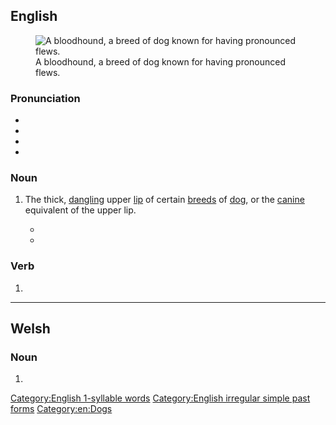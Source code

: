 ==English==
[[File:Bloodhound.jpg|thumb|A bloodhound, a breed of dog known for having pronounced flews.]]

===Pronunciation===
* {{audio|en-us-flew.ogg|Audio (US)|lang=en}}
* {{IPA|/fluː/|lang=en}}
* {{rhymes|uː|lang=en}}
* {{homophones|lang=en|flu|flue}}

===Noun===
{{en-noun}}

# {{lb|en|chiefly plural}} The thick, [[dangling]] upper [[lip]] of certain [[breed]]s of [[dog]], or the [[canine]] equivalent of the upper lip.
#* {{quote-book
|year=1994
|title=Bad Love
|series={{w|Alex Delaware}}
|seriesvolume=8
|first=Jonathan|last=Kellerman|authorlink=Jonathan Kellerman
|passage=He petted the dog. 'These little guys are pretty expensive and this one looks like a good specimen.' He lifted a '''flew'''. 'Well cared for, too - these teeth have been scaled pretty recently and his ears are clean - these upright ears can be receptacles for all kinds of stuff ...<!-- sic --> anyway, what seems to be your problem with him?'
}}
#* {{quote-book
|year=2014
|title=Hillwilla: A Novel
|first=Melanie|last=Forde
|publisher=Mountain Lake Press
|chapter=SIX — Goblins
|passage=During the recitation, Eltie remained on her haunches, as she looked into Ralph's eyes, pulled down an eyelid, flipped up a '''flew''', felt around his ribcage.
}}

===Verb===
{{head|en|verb form}}

# {{en-simple past of|fly}}

[[Category:English 1-syllable words]]
[[Category:English irregular simple past forms]]
[[Category:en:Dogs]]

----

==Welsh==

===Noun===
{{head|cy|mutated noun}}

# {{soft mutation of|blew|lang=cy}}